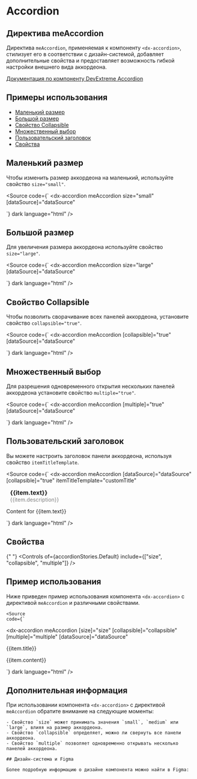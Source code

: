 
<Meta
  title="Components/Accordion(RC)"
  component={MeAccordionDirective}
  of={accordionStories}
/>

# Accordion

## Директива meAccordion

Директива `meAccordion`, применяемая к компоненту `<dx-accordion>`, стилизует его в соответствии с дизайн-системой, добавляет дополнительные свойства и предоставляет возможность гибкой настройки внешнего вида аккордеона.

[Документация по компоненту DevExtreme Accordion](https://js.devexpress.com/Documentation/ApiReference/UI_Components/dxAccordion/)

<Source of={accordionStories.Default} dark language="html" />

## Примеры использования

- [Маленький размер](#маленький-размер)
- [Большой размер](#большой-размер)
- [Свойство Collapsible](#свойство-collapsible)
- [Множественный выбор](#множественный-выбор)
- [Пользовательский заголовок](#пользовательский-заголовок)
- [Свойства](#свойства)

## Маленький размер

Чтобы изменить размер аккордеона на маленький, используйте свойство `size="small"`.

<Source
  code={`
<dx-accordion
  meAccordion
  size="small"
  [dataSource]="dataSource"
></dx-accordion>
`}
  dark
  language="html"
/>

## Большой размер

Для увеличения размера аккордеона используйте свойство `size="large"`.

<Source
  code={`
<dx-accordion
  meAccordion
  size="large"
  [dataSource]="dataSource"
></dx-accordion>
`}
  dark
  language="html"
/>

## Свойство Collapsible

Чтобы позволить сворачивание всех панелей аккордеона, установите свойство `collapsible="true"`.

<Source
  code={`
<dx-accordion
  meAccordion
  [collapsible]="true"
  [dataSource]="dataSource"
></dx-accordion>
`}
  dark
  language="html"
/>

## Множественный выбор

Для разрешения одновременного открытия нескольких панелей аккордеона установите свойство `multiple="true"`.

<Source
  code={`
<dx-accordion
  meAccordion
  [multiple]="true"
  [dataSource]="dataSource"
></dx-accordion>
`}
  dark
  language="html"
/>

## Пользовательский заголовок

Вы можете настроить заголовок панели аккордеона, используя свойство `itemTitleTemplate`.

<Source
  code={`
<dx-accordion
  meAccordion
  [dataSource]="dataSource"
  [collapsible]="true"
  itemTitleTemplate="customTitle"
>
  <div *dxTemplate="let item of 'customTitle'">
    <div style="display: flex; align-items: flex-start;">
      <i class="dx-icon-{{item.icon}}" style="margin-right: 10px; font-size: 18px; color: #000;"></i>
      <div>
        <div style="font-weight: bold; font-size: 16px;">{{item.text}}</div>
        <div style="font-weight: inherit; color: gray; font-size: 14px;">{{item.description}}</div>
      </div>
    </div>
  </div>
  <div *dxTemplate="let item of 'item'">
    <p>Content for {{item.text}}</p>
  </div>
</dx-accordion>
`}
  dark
  language="html"
/>

## Свойства

{" "}
<Controls
  of={accordionStories.Default}
  include={["size", "collapsible", "multiple"]}
/>

## Пример использования

Ниже приведен пример использования компонента `<dx-accordion>` с директивой `meAccordion` и различными свойствами.

    <Source
    code={`

<dx-accordion
meAccordion
[size]="size"
[collapsible]="collapsible"
[multiple]="multiple"
[dataSource]="dataSource"

>

  <div *dxTemplate="let item of 'title'">
    <span>{{item.title}}</span>
  </div>
  <div *dxTemplate="let item of 'item'">
    <p>{{item.content}}</p>
  </div>
</dx-accordion>
`}
  dark
  language="html"
/>

## Дополнительная информация

При использовании компонента `<dx-accordion>` с директивой `meAccordion` обратите внимание на следующие моменты:

    - Свойство `size` может принимать значения `small`, `medium` или `large`, влияя на размер аккордеона.
    - Свойство `collapsible` определяет, можно ли свернуть все панели аккордеона.
    - Свойство `multiple` позволяет одновременно открывать несколько панелей аккордеона.

    ## Дизайн-система и Figma

    Более подробную информацию о дизайне компонента можно найти в Figma:
